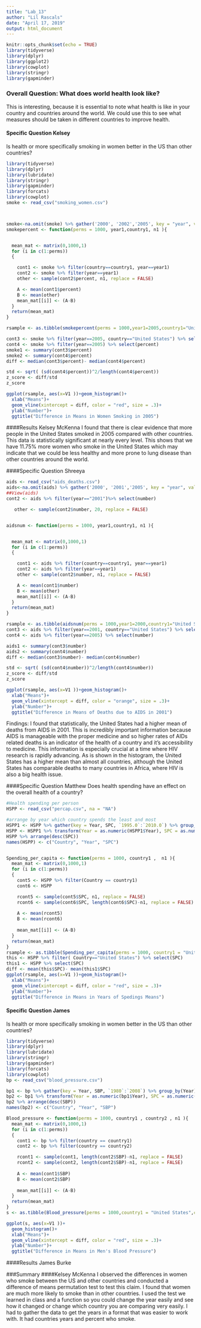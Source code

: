 ```yaml
---
title: "Lab_13"
author: "Lil Rascals"
date: "April 17, 2019"
output: html_document
---
```


```r
knitr::opts_chunk$set(echo = TRUE)
library(tidyverse)
library(dplyr)
library(ggplot2)
library(cowplot)
library(stringr)
library(gapminder)
```
### Overall Question: What does world health look like?
This is interesting, because it is essential to note what health is like in your country and countries around the world. We could use this to see what measures should be taken in different countries to improve health. 

#### Specific Question Kelsey
Is health or more specifically smoking in women better in the US than other countries? 
```r
library(tidyverse)
library(dplyr)
library(lubridate)
library(stringr)
library(gapminder)
library(forcats)
library(cowplot)
smoke <- read_csv("smoking_women.csv")



smoke<-na.omit(smoke) %>% gather('2000', '2002','2005', key = "year", value = "percent")
smokepercent <- function(perms = 1000, year1,country1, n1 ){


  mean_mat <- matrix(0,1000,1)
  for (i in c(1:perms))
  {

    cont1 <- smoke %>% filter(country==country1, year==year1) 
    cont2 <- smoke %>% filter(year==year1) 
    other <- sample(cont2$percent, n1, replace = FALSE)

    A <- mean(cont1$percent)
    B <- mean(other)
    mean_mat[[i]] <- (A-B)
  }
  return(mean_mat)
}

rsample <- as.tibble(smokepercent(perms = 1000,year1=2005,country1="United States",n1=10))

cont3 <- smoke %>% filter(year==2005, country=="United States") %>% select(percent)
cont4 <- smoke %>% filter(year==2005) %>% select(percent)
smoke1 <- summary(cont3$percent)
smoke2 <- summary(cont4$percent)
diff <- median(cont3$percent)- median(cont4$percent)

std <- sqrt( (sd(cont4$percent))^2/length(cont4$percent))
z_score <- diff/std
z_score

ggplot(rsample, aes(x=V1 ))+geom_histogram()+
  xlab("Means")+
  geom_vline(xintercept = diff, color = "red", size = .3)+
  ylab("Number")+
  ggtitle("Difference in Means in Women Smoking in 2005")

```
####Results Kelsey McKenna
I found that there is clear evidence that more people in the United States smoked in 2005 compared with other countries. This data is statistically significant at nearly every level. This shows that we have 11.75% more women who smoke in the United States which may indicate that we could be less healthy and more prone to lung disease than other countries around the world. 

####Specific Question Shreeya

```r
aids <- read_csv("aids_deaths.csv")
aids<-na.omit(aids) %>% gather('2000', '2001','2005', key = "year", value = "number")%>% group_by(year)
##View(aids)
cont2 <- aids %>% filter(year=="2001")%>% select(number)

   other <- sample(cont2$number, 20, replace = FALSE)


aidsnum <- function(perms = 1000, year1,country1, n1 ){


  mean_mat <- matrix(0,1000,1)
  for (i in c(1:perms))
  {

    cont1 <- aids %>% filter(country==country1, year==year1) 
    cont2 <- aids %>% filter(year==year1) 
    other <- sample(cont2$number, n1, replace = FALSE)

    A <- mean(cont1$number)
    B <- mean(other)
    mean_mat[[i]] <- (A-B)
  }
  return(mean_mat)
}

rsample <- as.tibble(aidsnum(perms = 1000,year1=2000,country1="United States", n1=10))
cont3 <- aids %>% filter(year==2001, country=="United States") %>% select(number)
cont4 <- aids %>% filter(year==2005) %>% select(number)

aids1 <- summary(cont3$number)
aids2 <- summary(cont4$number)
diff <- median(cont3$number)- median(cont4$number)

std <- sqrt( (sd(cont4$number))^2/length(cont4$number))
z_score <- diff/std
z_score

ggplot(rsample, aes(x=V1 ))+geom_histogram()+
  xlab("Means")+
  geom_vline(xintercept = diff, color = "orange", size = .3)+
  ylab("Number")+
  ggtitle("Difference in Means of Deaths due to AIDS in 2001")

```
Findings: I found that statistically, the United States had a higher mean of deaths from AIDS in 2001. This is incredibly important information because AIDS is manageable with the proper medicine and so higher rates of AIDs related deaths is an indicator of the health of a country and it's accessibility to medicine. This information is especially crucial at a time where HIV research is rapidly advancing. As is shown in the histogram, the United States has a higher mean than almost all countries, although the United States has comparable deaths to many countries in Africa, where HIV is also a big health issue.

####Specific Question Matthew
Does health spending have an effect on the overall health of a country?


```r
#Health spending per person
HSPP <- read_csv("percap.csv", na = "NA")

#arrange by year which country spends the least and most
HSPP1 <- HSPP %>% gather(key = Year, SPC, `1995.0`:`2010.0`) %>% group_by(Year)
HSPP <- HSPP1 %>% transform(Year = as.numeric(HSPP1$Year), SPC = as.numeric(HSPP1$SPC)) %>% na.omit()
HSPP %>% arrange(desc(SPC))
names(HSPP) <- c("Country", "Year", "SPC")


Spending_per_capita <- function(perms = 1000, country1 ,  n1 ){
  mean_mat <- matrix(0,1000,1)
  for (i in c(1:perms))
  {
    cont5 <- HSPP %>% filter(Country == country1) 
    cont6 <- HSPP 

    rcont5 <- sample(cont5$SPC, n1, replace = FALSE)
    rcont6 <- sample(cont6$SPC, length(cont6$SPC)-n1, replace = FALSE)
    
    A <- mean(rcont5)
    B <- mean(rcont6)
    
    mean_mat[[i]] <- (A-B)
  }
  return(mean_mat)
}
rsample <- as.tibble(Spending_per_capita(perms = 1000, country1 = "United States",  n1 = 15))
this <- HSPP %>% filter( Country=="United States") %>% select(SPC)
this1 <- HSPP %>% select(SPC)
diff <- mean(this$SPC)- mean(this1$SPC)
ggplot(rsample, aes(x=V1 ))+geom_histogram()+
  xlab("Means")+
  geom_vline(xintercept = diff, color = "red", size = .3)+
  ylab("Number")+
  ggtitle("Difference in Means in Years of Spedings Means")
```

#### Specific Question James
Is health or more specifically smoking in women better in the US than other countries? 
```r
library(tidyverse)
library(dplyr)
library(lubridate)
library(stringr)
library(gapminder)
library(forcats)
library(cowplot)
bp <- read_csv("blood_pressure.csv")

bp1 <- bp %>% gather(key = Year, SBP, `1980`:`2008`) %>% group_by(Year)
bp2 <- bp1 %>% transform(Year = as.numeric(bp1$Year), SPC = as.numeric(bp1$SBP)) %>% na.omit()
bp2 %>% arrange(desc(SBP))
names(bp2) <- c("Country", "Year", "SBP")

Blood_pressure <- function(perms = 1000, country1 , country2 , n1 ){
  mean_mat <- matrix(0,1000,1)
  for (i in c(1:perms))
  {
    cont1 <- bp %>% filter(country == country1) 
    cont2 <- bp %>% filter(country == country2) 

    rcont1 <- sample(cont1, length(cont2$SBP)-n1, replace = FALSE)
    rcont2 <- sample(cont2, length(cont2$SBP)-n1, replace = FALSE)
    
    A <- mean(cont1$SBP)
    B <- mean(cont2$SBP)
    
    mean_mat[[i]] <- (A-B)
  }
  return(mean_mat)
}
s <- as.tibble(Blood_pressure(perms = 1000,country1 = "United States",country2 = "United Kingdom", n1 = 15))

ggplot(s, aes(x=V1 ))+
  geom_histogram()+
  xlab("Means")+
  geom_vline(xintercept = diff, color = "red", size = .3)+
  ylab("Number")+
  ggtitle("Difference in Means in Men's Blood Pressure")
```
  
####Results James Burke


###Summary
####Kelsey McKenna
I observed the differences in women who smoke between the US and other countries and conducted a difference of means permutation test to test this claim. I found that women are much more likely to smoke than in other countries. I used the test we learned in class and a function so you could change the year easily and see how it changed or change which country you are comparing very easily. I had to gather the data to get the years in a format that was easier to work with. It had countries years and percent who smoke. 

